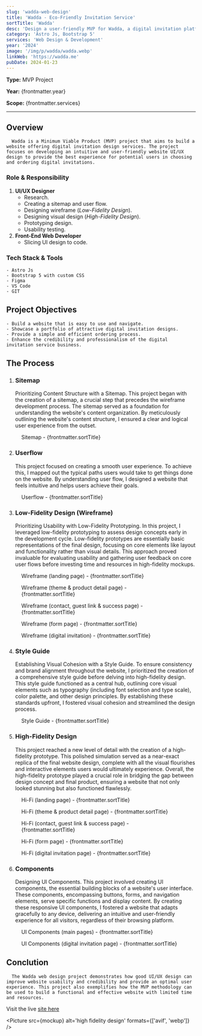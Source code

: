 ```yaml
---
slug: 'wadda-web-design'
title: 'Wadda - Eco-Friendly Invitation Service'
sortTitle: 'Wadda'
desc: 'Design a user-friendly MVP for Wadda, a digital invitation platform! This UI/UX case study explores building an eco-friendly invitation experience.'
category: 'Astro Js, Bootstrap 5'
services: 'Web Design & Development'
year: '2024'
image: '/img/p/wadda/wadda.webp'
linkWeb: 'https://wadda.me'
pubDate: 2024-01-23
---
```


**Type:** MVP Project

**Year:** {frontmatter.year}

**Scope:** {frontmatter.services}

---


## Overview

      Wadda is a Minimum Viable Product (MVP) project that aims to build a website offering digital invitation design services. The project focuses on developing an intuitive and user-friendly website UI/UX design to provide the best experience for potential users in choosing and ordering digital invitations.

### Role & Responsibility

1. **UI/UX Designer**
   - Research.
   - Creating a sitemap and user flow.
   - Designing wireframe (_Low-Fidelity Design_).
   - Designing visual design (_High-Fidelity Design_).
   - Prototyping design.
   - Usability testing.
2. **Front-End Web Developer**
   - Slicing UI design to code.

### Tech Stack & Tools

    - Astro Js
    - Bootstrap 5 with custom CSS
    - Figma
    - VS Code
    - GIT

## Project Objectives

    - Build a website that is easy to use and navigate.
    - Showcase a portfolio of attractive digital invitation designs.
    - Provide a simple and efficient ordering process.
    - Enhance the credibility and professionalism of the digital invitation service business.

## The Process

1. ### Sitemap
   Prioritizing Content Structure with a Sitemap. This project began with the creation of a sitemap, a crucial step that precedes the wireframe development process. The sitemap served as a foundation for understanding the website's content organization. By meticulously outlining the website's content structure, I ensured a clear and logical user experience from the outset.

<figure>
  <Picture src={sitemap} alt='sitemap' formats={['avif', 'webp']} />
  <figcaption class='text-center'>Sitemap - {frontmatter.sortTitle}</figcaption>
</figure>

2. ### Userflow
   This project focused on creating a smooth user experience. To achieve this, I mapped out the typical paths users would take to get things done on the website. By understanding user flow, I designed a website that feels intuitive and helps users achieve their goals.

<figure>
  <Picture src={userflow} alt='userflow' formats={['avif', 'webp']} />
  <figcaption class='text-center'>
    Userflow - {frontmatter.sortTitle}
  </figcaption>
</figure>

3. ### Low-Fidelity Design (Wireframe)
   Prioritizing Usability with Low-Fidelity Prototyping. In this project, I leveraged low-fidelity prototyping to assess design concepts early in the development cycle. Low-fidelity prototypes are essentially basic representations of the final design, focusing on core elements like layout and functionality rather than visual details.
   This approach proved invaluable for evaluating usability and gathering user feedback on core user flows before investing time and resources in high-fidelity mockups.

<figure>
  <Picture src={wOne} alt='wireframe' formats={['avif', 'webp']} />
  <figcaption class='text-center'>
    Wireframe (landing page) - {frontmatter.sortTitle}
  </figcaption>
</figure>

<figure>
  <Picture src={wTwo} alt='wireframe' formats={['avif', 'webp']} />
  <figcaption class='text-center'>
    Wireframe (theme & product detail page) - {frontmatter.sortTitle}
  </figcaption>
</figure>

<figure>
  <Picture src={wThree} alt='wireframe' formats={['avif', 'webp']} />
  <figcaption class='text-center'>
    Wireframe (contact, guest link & success page) - {frontmatter.sortTitle}
  </figcaption>
</figure>

<figure>
  <Picture src={wFour} alt='wireframe' formats={['avif', 'webp']} />
  <figcaption class='text-center'>
    Wireframe (form page) - {frontmatter.sortTitle}
  </figcaption>
</figure>

<figure>
  <Picture src={wFive} alt='wireframe' formats={['avif', 'webp']} />
  <figcaption class='text-center'>
    Wireframe (digital invitation) - {frontmatter.sortTitle}
  </figcaption>
</figure>

4. ### Style Guide
   Establishing Visual Cohesion with a Style Guide. To ensure consistency and brand alignment throughout the website, I prioritized the creation of a comprehensive style guide before delving into high-fidelity design. This style guide functioned as a central hub, outlining core visual elements such as typography (including font selection and type scale), color palette, and other design principles. By establishing these standards upfront, I fostered visual cohesion and streamlined the design process.

<figure>
  <Picture src={style} alt='style guide' formats={['avif', 'webp']} />
  <figcaption class='text-center'>
    Style Guide - {frontmatter.sortTitle}
  </figcaption>
</figure>

5. ### High-Fidelity Design
   This project reached a new level of detail with the creation of a high-fidelity prototype. This polished simulation served as a near-exact replica of the final website design, complete with all the visual flourishes and interactive elements users would ultimately experience.
   Overall, the high-fidelity prototype played a crucial role in bridging the gap between design concept and final product, ensuring a website that not only looked stunning but also functioned flawlessly.

<figure>
  <Picture
    src={hifiOne}
    alt='high fidelity design'
    formats={['avif', 'webp']}
  />
  <figcaption class='text-center'>
    Hi-Fi (landing page) - {frontmatter.sortTitle}
  </figcaption>
</figure>

<figure>
  <Picture
    src={hifiTwo}
    alt='high fidelity design'
    formats={['avif', 'webp']}
  />
  <figcaption class='text-center'>
    Hi-Fi (theme & product detail page) - {frontmatter.sortTitle}
  </figcaption>
</figure>

<figure>
  <Picture
    src={hifiThree}
    alt='high fidelity design'
    formats={['avif', 'webp']}
  />
  <figcaption class='text-center'>
    Hi-Fi (contact, guest link & success page) - {frontmatter.sortTitle}
  </figcaption>
</figure>

<figure>
  <Picture
    src={hifiFour}
    alt='high fidelity design'
    formats={['avif', 'webp']}
  />
  <figcaption class='text-center'>
    Hi-Fi (form page) - {frontmatter.sortTitle}
  </figcaption>
</figure>

<figure>
  <Picture
    src={hifiFive}
    alt='high fidelity design'
    formats={['avif', 'webp']}
  />
  <figcaption class='text-center'>
    Hi-Fi (digital invitation page) - {frontmatter.sortTitle}
  </figcaption>
</figure>

6. ### Components
   Designing UI Components. This project involved creating UI components, the essential building blocks of a website's user interface. These components, encompassing buttons, forms, and navigation elements, serve specific functions and display content.
   By creating these responsive UI components, I fostered a website that adapts gracefully to any device, delivering an intuitive and user-friendly experience for all visitors, regardless of their browsing platform.

<figure>
  <Picture src={cOne} alt='ui components' formats={['avif', 'webp']} />
  <figcaption class='text-center'>
    UI Components (main pages) - {frontmatter.sortTitle}
  </figcaption>
</figure>

<figure>
  <Picture src={cTwo} alt='ui components' formats={['avif', 'webp']} />
  <figcaption class='text-center'>
    UI Components (digital invitation page) - {frontmatter.sortTitle}
  </figcaption>
</figure>

## Conclution

      The Wadda web design project demonstrates how good UI/UX design can improve website usability and credibility and provide an optimal user experience. This project also exemplifies how the MVP methodology can be used to build a functional and effective website with limited time and resources.

Visit the live <a href='https://wadda.me' target='_blank'>site here</a>

<Picture src={mockup} alt='high fidelity design' formats={['avif', 'webp']} />
